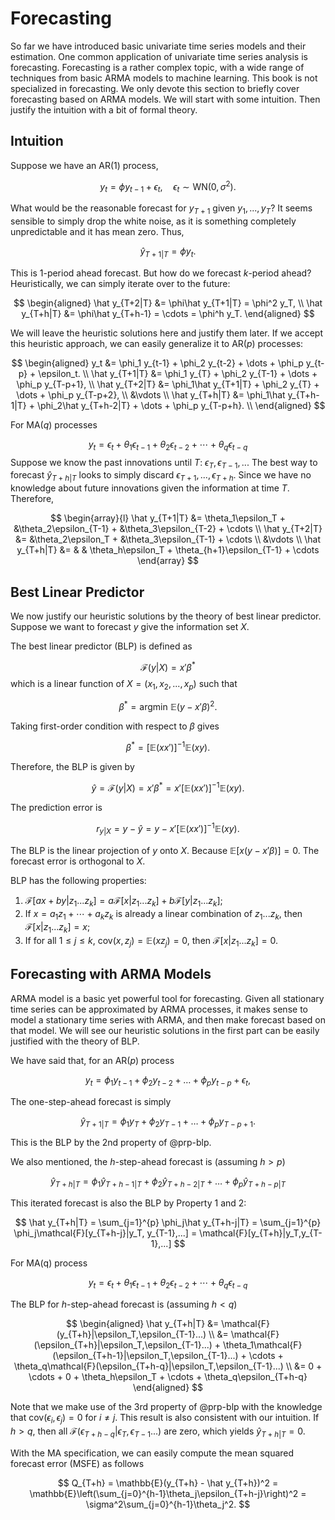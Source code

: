 # Forecasting

So far we have introduced basic univariate time series models and their
estimation. One common application of univariate time series analysis is
forecasting. Forecasting is a rather complex topic, with a wide range of
techniques from basic ARMA models to machine learning. This book is not
specialized in forecasting. We only devote this section to briefly cover
forecasting based on ARMA models. We will start with some intuition.
Then justify the intuition with a bit of formal theory.

## Intuition

Suppose we have an AR(1) process,

$$
y_t = \phi y_{t-1} + \epsilon_t, \quad\epsilon_t\sim\text{WN}(0,\sigma^2).
$$

What would be the reasonable forecast for $y_{T+1}$ given $y_1,...,y_T$?
It seems sensible to simply drop the white noise, as it is something
completely unpredictable and it has mean zero. Thus,

$$
\hat y_{T+1|T} = \phi y_t.
$$

This is 1-period ahead forecast. But how do we forecast $k$-period
ahead? Heuristically, we can simply iterate over to the future:

$$
\begin{aligned}
\hat y_{T+2|T} &= \phi\hat y_{T+1|T} = \phi^2 y_T, \\
\hat y_{T+h|T} &= \phi\hat y_{T+h-1} = \cdots = \phi^h y_T.
\end{aligned}
$$

We will leave the heuristic solutions here and justify them later. If we
accept this heuristic approach, we can easily generalize it to AR($p$)
processes:

$$
\begin{aligned}
y_t &= \phi_1 y_{t-1} + \phi_2 y_{t-2} + \dots + \phi_p y_{t-p} + \epsilon_t. \\
\hat y_{T+1|T} &= \phi_1 y_{T} + \phi_2 y_{T-1} + \dots + \phi_p y_{T-p+1}, \\
\hat y_{T+2|T} &= \phi_1\hat y_{T+1|T} + \phi_2 y_{T} + \dots + \phi_p y_{T-p+2}, \\
&\vdots \\
\hat y_{T+h|T} &= \phi_1\hat y_{T+h-1|T} + \phi_2\hat y_{T+h-2|T} + \dots + \phi_p y_{T-p+h}. \\
\end{aligned}
$$

For MA($q$) processes

$$
y_t = \epsilon_t + \theta_1\epsilon_{t-1} + \theta_2\epsilon_{t-2} + \cdots + \theta_q\epsilon_{t-q}  
$$ Suppose we know the past innovations until $T$:
$\epsilon_{T}, \epsilon_{T-1}, ...$ The best way to forecast
$\hat y_{T+h|T}$ looks to simply discard
$\epsilon_{T+1},...,\epsilon_{T+h}$. Since we have no knowledge about
future innovations given the information at time $T$. Therefore,

$$
\begin{array}{l}
\hat y_{T+1|T} &= \theta_1\epsilon_T + &\theta_2\epsilon_{T-1} + &\theta_3\epsilon_{T-2} + \cdots \\
\hat y_{T+2|T} &=  &\theta_2\epsilon_T + &\theta_3\epsilon_{T-1} + \cdots \\
&\vdots \\
\hat y_{T+h|T} &=  & & \theta_h\epsilon_T + \theta_{h+1}\epsilon_{T-1} + \cdots
\end{array}
$$

## Best Linear Predictor

We now justify our heuristic solutions by the theory of best linear
predictor. Suppose we want to forecast $y$ give the information set $X$.

::: {#def-blp}
The best linear predictor (BLP) is defined as

$$
\mathcal{F}(y|X)=x'\beta^* 
$$ which is a linear function of $X=(x_1,x_2,...,x_p)$ such that

$$
\beta^* =\text{argmin}\ \mathbb{E}(y-x'\beta)^2.
$$
:::

Taking first-order condition with respect to $\beta$ gives

$$
\beta^* = [\mathbb{E}(xx')]^{-1} \mathbb{E}(xy).
$$

Therefore, the BLP is given by

$$
\hat y = \mathcal{F}(y|X)=x'\beta^* = x'[\mathbb{E}(xx')]^{-1} \mathbb{E}(xy).
$$

The prediction error is

$$
r_{y|X} = y - \hat y = y - x'[\mathbb{E}(xx')]^{-1} \mathbb{E}(xy).
$$

The BLP is the linear projection of $y$ onto $X$. Because
$\mathbb{E}[x(y-x'\beta)]=0$. The forecast error is orthogonal to $X$.

::: {#prp-blp}
BLP has the following properties:

1.  $\mathcal{F}[ax + by| z_1...z_k] = a\mathcal{F}[x|z_1...z_k] + b\mathcal{F}[y|z_1...z_k]$;
2.  If $x = a_1z_1 + \cdots + a_kz_k$ is already a linear combination of
    $z_1...z_k$, then $\mathcal{F}[x|z_1...z_k]=x$;
3.  If for all $1\leq j\leq k$, $\text{cov}(x,z_j)=\mathbb{E}(xz_j)=0$,
    then $\mathcal{F}[x|z_1...z_k]=0$.
:::

## Forecasting with ARMA Models

ARMA model is a basic yet powerful tool for forecasting. Given all
stationary time series can be approximated by ARMA processes, it makes
sense to model a stationary time series with ARMA, and then make
forecast based on that model. We will see our heuristic solutions in the
first part can be easily justified with the theory of BLP.

We have said that, for an AR($p$) process

$$
y_t = \phi_1 y_{t-1} + \phi_2 y_{t-2} + \dots + \phi_p y_{t-p} + \epsilon_t,
$$

The one-step-ahead forecast is simply

$$
\hat y_{T+1|T} = \phi_1 y_{T} + \phi_2 y_{T-1} + \dots + \phi_p y_{T-p+1}.
$$

This is the BLP by the 2nd property of @prp-blp.

We also mentioned, the $h$-step-ahead forecast is (assuming $h>p$)

$$
\hat y_{T+h|T} = \phi_1\hat y_{T+h-1|T} + \phi_2\hat y_{T+h-2|T} + \dots + \phi_p\hat y_{T+h-p|T}
$$

This iterated forecast is also the BLP by Property 1 and 2:

$$
\hat y_{T+h|T} = \sum_{j=1}^{p} \phi_j\hat y_{T+h-j|T} = \sum_{j=1}^{p} \phi_j\mathcal{F}[y_{T+h-j}|y_T, y_{T-1},...] = \mathcal{F}[y_{T+h}|y_T,y_{T-1},...] 
$$

For MA(q) process

$$
y_t = \epsilon_t + \theta_1\epsilon_{t-1} + \theta_2\epsilon_{t-2} + \cdots + \theta_q\epsilon_{t-q}  
$$

The BLP for $h$-step-ahead forecast is (assuming $h<q$)

$$
\begin{aligned}
\hat y_{T+h|T} &= \mathcal{F}(y_{T+h}|\epsilon_T,\epsilon_{T-1}...) \\
&= \mathcal{F}(\epsilon_{T+h}|\epsilon_T,\epsilon_{T-1}...) + \theta_1\mathcal{F}(\epsilon_{T+h-1}|\epsilon_T,\epsilon_{T-1}...) + \cdots + \theta_q\mathcal{F}(\epsilon_{T+h-q}|\epsilon_T,\epsilon_{T-1}...) \\
&= 0 + \cdots + 0 + \theta_h\epsilon_T + \cdots + \theta_q\epsilon_{T+h-q}
\end{aligned}
$$

Note that we make use of the 3rd property of @prp-blp with the knowledge
that $\text{cov}(\epsilon_i,\epsilon_j)=0$ for $i \neq j$. This result
is also consistent with our intuition. If $h>q$, then all
$\mathcal{F}(\epsilon_{T+h-q}|\epsilon_T,\epsilon_{T-1}...)$ are zero,
which yields $\hat y_{T+h|T} = 0$.

With the MA specification, we can easily compute the mean squared
forecast error (MSFE) as follows

$$
Q_{T+h} = \mathbb{E}(y_{T+h} - \hat y_{T+h})^2 = \mathbb{E}\left(\sum_{j=0}^{h-1}\theta_j\epsilon_{T+h-j}\right)^2 = \sigma^2\sum_{j=0}^{h-1}\theta_j^2.
$$
